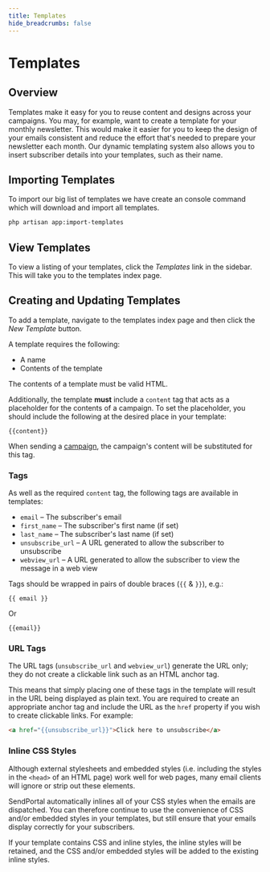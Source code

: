 ```yaml
---
title: Templates
hide_breadcrumbs: false
---
```


# Templates

## Overview

Templates make it easy for you to reuse content and designs across your campaigns. 
You may, for example, want to create a template for your monthly newsletter. 
This would make it easier for you to keep the design of your emails consistent and reduce the effort that's needed to prepare your newsletter each month. 
Our dynamic templating system also allows you to insert subscriber details into your templates, such as their name.

## Importing Templates

To import our big list of templates we have create an console command which will download and import all templates.

```bash
php artisan app:import-templates
```



## View Templates

To view a listing of your templates, click the _Templates_ link in the sidebar.
 This will take you to the templates index page.

## Creating and Updating Templates

To add a template, navigate to the templates index page and then click the _New Template_ button.

A template requires the following:

- A name
- Contents of the template

The contents of a template must be valid HTML.

Additionally, the template **must** include a `content` tag that acts as a placeholder for the contents of a campaign. 
To set the placeholder, you should include the following at the desired place in your template:

```
{{content}}
```

When sending a [campaign](/docs/campaigns), the campaign's content will be substituted for this tag.

### Tags

As well as the required `content` tag, the following tags are available in templates:

- `email` – The subscriber's email
- `first_name` – The subscriber's first name (if set)
- `last_name` – The subscriber's last name (if set)
- `unsubscribe_url` – A URL generated to allow the subscriber to unsubscribe
- `webview_url` – A URL generated to allow the subscriber to view the message in a web view

Tags should be wrapped in pairs of double braces (`{{` & `}}`), e.g.:

```
{{ email }}
```

Or

```
{{email}}
```

### URL Tags

The URL tags (`unsubscribe_url` and `webview_url`) generate the URL only; they do not create a clickable link such as an HTML anchor tag.

This means that simply placing one of these tags in the template will result in the URL being displayed as plain text. You are required to create an appropriate anchor tag and include the URL as the `href` property if you wish to create clickable links. For example:

```html
<a href="{{unsubscribe_url}}">Click here to unsubscribe</a>
```

### Inline CSS Styles

Although external stylesheets and embedded styles (i.e. including the styles in the `<head>` of an HTML page) work well for web pages, many email clients will ignore or strip out these elements.

SendPortal automatically inlines all of your CSS styles when the emails are dispatched. You can therefore continue to use the convenience of CSS and/or embedded styles in your templates, but still ensure that your emails display correctly for your subscribers.

If your template contains CSS and inline styles, the inline styles will be retained, and the CSS and/or embedded styles will be added to the existing inline styles.